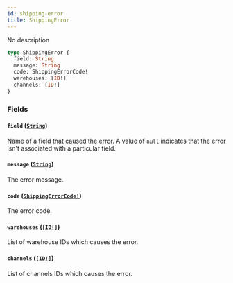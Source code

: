 ```yaml
---
id: shipping-error
title: ShippingError
---
```


No description

```graphql
type ShippingError {
  field: String
  message: String
  code: ShippingErrorCode!
  warehouses: [ID!]
  channels: [ID!]
}
```

### Fields

#### `field` ([`String`](/docs/developer/api-reference/scalars/string))

Name of a field that caused the error. A value of `null` indicates that the error isn't associated with a particular field.

#### `message` ([`String`](/docs/developer/api-reference/scalars/string))

The error message.

#### `code` ([`ShippingErrorCode!`](/docs/developer/api-reference/enums/shipping-error-code))

The error code.

#### `warehouses` ([`[ID!]`](/docs/developer/api-reference/scalars/id))

List of warehouse IDs which causes the error.

#### `channels` ([`[ID!]`](/docs/developer/api-reference/scalars/id))

List of channels IDs which causes the error.
